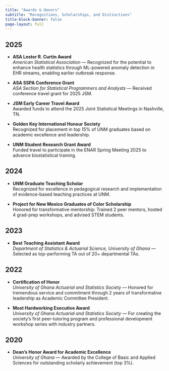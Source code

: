 ```yaml
---
title: "Awards & Honors"
subtitle: "Recognitions, Scholarships, and Distinctions"
title-block-banner: false
page-layout: full
---
```



## 2025

- **ASA Lester R. Curtin Award**  
  *American Statistical Association* — Recognized for the potential to enhance health statistics through ML-powered anomaly detection in EHR streams, enabling earlier outbreak response.

- **ASA SSPA Conference Grant**  
  *ASA Section for Statistical Programmers and Analysts* — Received  conference travel grant for 2025     JSM.

- **JSM Early Career Travel Award**  
  Awarded funds to attend the 2025 Joint Statistical Meetings in Nashville, TN.

- **Golden Key International Honour Society**  
  Recognized for placement in top 15% of UNM graduates based on academic excellence and leadership.


- **UNM Student Research Grant Award**  
  Funded travel to participate in the ENAR Spring Meeting 2025 to advance biostatistical training.


## 2024

- **UNM Graduate Teaching Scholar**  
  Recognized for excellence in pedagogical research and implementation of evidence-based teaching practices at UNM.



- **Project for New Mexico Graduates of Color Scholarship**  
  Honored for transformative mentorship: Trained 2 peer mentors, hosted 4 grad-prep workshops, and advised STEM students.


## 2023

- **Best Teaching Assistant Award**  
  *Department of Statistics & Actuarial Science, University of Ghana* — Selected as top-performing TA out of 20+ departmental TAs.


## 2022

- **Certification of Honor**  
  *University of Ghana Actuarial and Statistics Society* — Honored for tremendous service and commitment through 2 years of transformative leadership as Academic Committee President.

- **Most Hardworking Executive Award**  
  *University of Ghana Actuarial and Statistics Society* — For creating the society’s first peer-tutoring program and professional development workshop series with industry partners.




## 2020

- **Dean’s Honor Award for Academic Excellence**  
  *University of Ghana* — Awarded by the College of Basic and Applied Sciences for outstanding scholarly achievement (top 3%).








<!-- Additional entries can be added below following the same format -->
